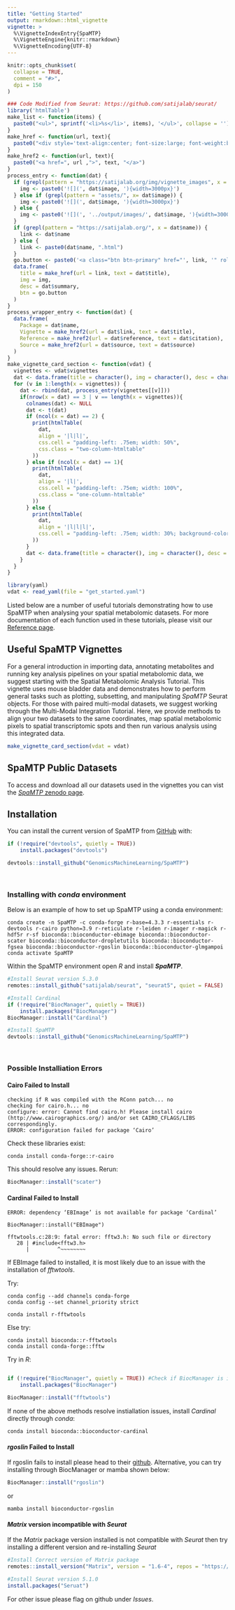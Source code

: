 ```yaml
---
title: "Getting Started"
output: rmarkdown::html_vignette
vignette: >
  %\VignetteIndexEntry{SpaMTP}
  %\VignetteEngine{knitr::rmarkdown}
  %\VignetteEncoding{UTF-8}
---
```


```r
knitr::opts_chunk$set(
  collapse = TRUE,
  comment = "#>",
  dpi = 150
)
```

```r
### Code Modified from Seurat: https://github.com/satijalab/seurat/
library('htmlTable')
make_list <- function(items) {
  paste0("<ul>", sprintf('<li>%s</li>', items), '</ul>', collapse = '')
}
make_href <- function(url, text){
  paste0("<div style='text-align:center; font-size:large; font-weight:bold'><a href=", url ,">", text, "</a></div>")
}
make_href2 <- function(url, text){
  paste0("<a href=", url ,">", text, "</a>")
}
process_entry <- function(dat) {
  if (grepl(pattern = "https://satijalab.org/img/vignette_images", x = dat$image)) {
    img <- paste0('![](', dat$image, '){width=3000px}')
  } else if (grepl(pattern = "assets/", x= dat$image)) {
    img <- paste0('![](', dat$image, '){width=3000px}') 
  } else {
    img <- paste0('![](', '../output/images/', dat$image, '){width=3000px}')
  }
  if (grepl(pattern = "https://satijalab.org/", x = dat$name)) {
    link <- dat$name
  } else {
    link <- paste0(dat$name, ".html")
  }
  go.button <- paste0('<a class="btn btn-primary" href="', link, '" role="button" style="width:100%">GO</a>')
  data.frame(
    title = make_href(url = link, text = dat$title),
    img = img,
    desc = dat$summary,
    btn = go.button
  )
}
process_wrapper_entry <- function(dat) {
  data.frame(
    Package = dat$name,
    Vignette = make_href2(url = dat$link, text = dat$title),
    Reference = make_href2(url = dat$reference, text = dat$citation),
    Source = make_href2(url = dat$source, text = dat$source)
  )
}
make_vignette_card_section <- function(vdat) {
  vignettes <- vdat$vignettes
  dat <- data.frame(title = character(), img = character(), desc = character())
  for (v in 1:length(x = vignettes)) {
    dat <- rbind(dat, process_entry(vignettes[[v]]))
    if(nrow(x = dat) == 3 | v == length(x = vignettes)){
      colnames(dat) <- NULL
      dat <- t(dat)
      if (ncol(x = dat) == 2) {
        print(htmlTable(
          dat, 
          align = '|l|l|', 
          css.cell = "padding-left: .75em; width: 50%", 
          css.class = "two-column-htmltable"
        ))
      } else if (ncol(x = dat) == 1){
        print(htmlTable(
          dat, 
          align = '|l|', 
          css.cell = "padding-left: .75em; width: 100%", 
          css.class = "one-column-htmltable"
        ))
      } else {
        print(htmlTable(
          dat, 
          align = '|l|l|l|', 
          css.cell = "padding-left: .75em; width: 30%; background-color: white; border-color: rgba(0,0,0,0); color: black;"
        ))
      }
      dat <- data.frame(title = character(), img = character(), desc = character())
    }
  }
}
```

```r
library(yaml)
vdat <- read_yaml(file = "get_started.yaml")
```

```{=html}
<style>
.two-column-htmltable {
  width: 66.666%;
  background-color: white;
}
.one-column-htmltable {
  width: 33.333%;
  background-color: white;
}

</style>
```

Listed below are a number of useful tutorials demonstrating how to use SpaMTP when analysing your spatial metabolomic datasets. For more documentation of each function used in these tutorials, please visit our [Reference page](../reference/index.html).


## Useful SpaMTP Vignettes

For a general introduction in importing data, annotating metabolites and running key analysis pipelines on your spatial metabolomic data, we suggest starting with the Spatial Metabolomic Analysis Tutorial. This vignette uses mouse bladder data and demonstrates how to perform general tasks such as plotting, subsetting, and manipulating *SpaMTP* Seurat objects. For those with paired multi-modal datasets, we suggest working through the Multi-Modal Integration Tutorial. Here, we provide methods to align your two datasets to the same coordinates, map spatial metabolomic pixels to spatial transcriptomic spots and then run various analysis using this integrated data. 

```r
make_vignette_card_section(vdat = vdat)
```

## SpaMTP Public Datasets

To access and download all our datasets used in the vignettes you can vist the [*SpaMTP* zenodo page](https://zenodo.org/communities/spamtp/records).  


## Installation

You can install the current version of SpaMTP from
[GitHub](https://github.com/) with:

``` r
if (!require("devtools", quietly = TRUE))
    install.packages("devtools")

devtools::install_github("GenomicsMachineLearning/SpaMTP")
```
<br>

### Installing with *conda* environment

Below is an example of how to set up SpaMTP using a conda environment:

``` console
conda create -n SpaMTP -c conda-forge r-base=4.3.3 r-essentials r-devtools r-cairo python=3.9 r-reticulate r-leiden r-imager r-magick r-hdf5r r-sf bioconda::bioconductor-ebimage bioconda::bioconductor-scater bioconda::bioconductor-dropletutils bioconda::bioconductor-fgsea bioconda::bioconductor-rgoslin bioconda::bioconductor-glmgampoi
conda activate SpaMTP
```

Within the SpaMTP environment open *R* and install ***SpaMTP***.

``` r
#Install Seurat version 5.3.0
remotes::install_github("satijalab/seurat", "seurat5", quiet = FALSE)

#Install Cardinal
if (!require("BiocManager", quietly = TRUE))
    install.packages("BiocManager")
BiocManager::install("Cardinal")

#Install SpaMTP
devtools::install_github("GenomicsMachineLearning/SpaMTP")
```

<br>

### Possible Installiation Errors

#### Cairo Failed to Install

``` console
checking if R was compiled with the RConn patch... no
checking for cairo.h... no
configure: error: Cannot find cairo.h! Please install cairo (http://www.cairographics.org/) and/or set CAIRO_CFLAGS/LIBS correspondingly.
ERROR: configuration failed for package ‘Cairo’
```

Check these libraries exist:

``` console
conda install conda-forge::r-cairo
```

This should resolve any issues. Rerun:

``` r
BiocManager::install("scater")
```

#### Cardinal Failed to Install

``` console
ERROR: dependency ‘EBImage’ is not available for package ‘Cardinal’

BiocManager::install("EBImage")

fftwtools.c:28:9: fatal error: fftw3.h: No such file or directory
   28 | #include<fftw3.h>
      |         ^~~~~~~~~
```

If EBImage failed to installed, it is most likely due to an issue with the installation of *fftwtools*.

Try:

``` console
conda config --add channels conda-forge
conda config --set channel_priority strict

conda install r-fftwtools
```

Else try:

``` console
conda install bioconda::r-fftwtools
conda install conda-forge::fftw
```

Try in *R*:

```r

if (!require("BiocManager", quietly = TRUE)) #Check if BiocManager is installed
    install.packages("BiocManager")

BiocManager::install("fftwtools")

```

If none of the above methods resolve instiallation issues, install *Cardinal* directly through *conda*:

``` console
conda install bioconda::bioconductor-cardinal  
```

#### *rgoslin* Failed to Install

If rgoslin fails to install please head to their [github](https://github.com/lifs-tools/rgoslin). Alternative, you can try installing through BiocManager or mamba shown below:

```r
BiocManager::install("rgoslin")
```
or
```console
mamba install bioconductor-rgoslin
```


#### *Matrix* version incompatible with *Seurat*

If the *Matrix* package version installed is not compatible with *Seurat* then try installing a different version and re-installing *Seurat*

```r
#Install Correct version of Matrix package
remotes::install_version("Matrix", version = "1.6-4", repos = "https://cran.r-project.org")

#Install Seurat version 5.1.0
install.packages("Seruat")
```

For other issue please flag on github under *Issues*.



